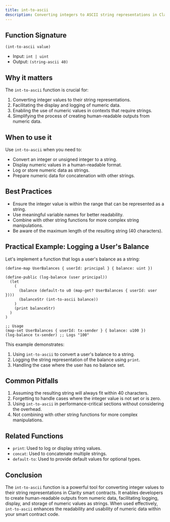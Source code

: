 ```yaml
---
title: int-to-ascii
description: Converting integers to ASCII string representations in Clarity smart contracts.
---
```


## Function Signature

```clarity
(int-to-ascii value)
```

- Input: `int | uint`
- Output: `(string-ascii 40)`

## Why it matters

The `int-to-ascii` function is crucial for:

1. Converting integer values to their string representations.
2. Facilitating the display and logging of numeric data.
3. Enabling the use of numeric values in contexts that require strings.
4. Simplifying the process of creating human-readable outputs from numeric data.

## When to use it

Use `int-to-ascii` when you need to:

- Convert an integer or unsigned integer to a string.
- Display numeric values in a human-readable format.
- Log or store numeric data as strings.
- Prepare numeric data for concatenation with other strings.

## Best Practices

- Ensure the integer value is within the range that can be represented as a string.
- Use meaningful variable names for better readability.
- Combine with other string functions for more complex string manipulations.
- Be aware of the maximum length of the resulting string (40 characters).

## Practical Example: Logging a User's Balance

Let's implement a function that logs a user's balance as a string:

```clarity
(define-map UserBalances { userId: principal } { balance: uint })

(define-public (log-balance (user principal))
  (let
    (
      (balance (default-to u0 (map-get? UserBalances { userId: user })))
      (balanceStr (int-to-ascii balance))
    )
    (print balanceStr)
  )
)

;; Usage
(map-set UserBalances { userId: tx-sender } { balance: u100 })
(log-balance tx-sender) ;; Logs "100"
```

This example demonstrates:
1. Using `int-to-ascii` to convert a user's balance to a string.
2. Logging the string representation of the balance using `print`.
3. Handling the case where the user has no balance set.

## Common Pitfalls

1. Assuming the resulting string will always fit within 40 characters.
2. Forgetting to handle cases where the integer value is not set or is zero.
3. Using `int-to-ascii` in performance-critical sections without considering the overhead.
4. Not combining with other string functions for more complex manipulations.

## Related Functions

- `print`: Used to log or display string values.
- `concat`: Used to concatenate multiple strings.
- `default-to`: Used to provide default values for optional types.

## Conclusion

The `int-to-ascii` function is a powerful tool for converting integer values to their string representations in Clarity smart contracts. It enables developers to create human-readable outputs from numeric data, facilitating logging, display, and storage of numeric values as strings. When used effectively, `int-to-ascii` enhances the readability and usability of numeric data within your smart contract code.
